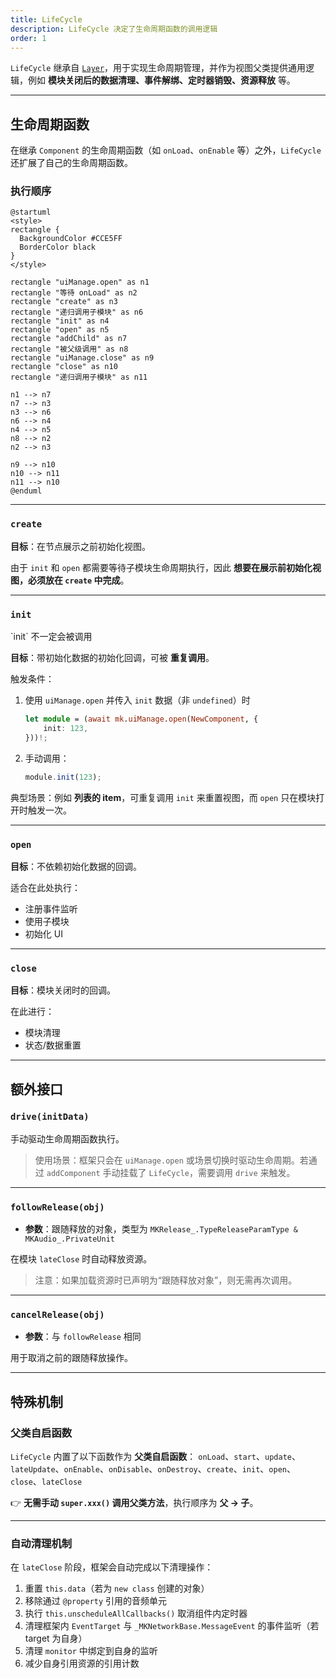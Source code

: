 ```yaml
---
title: LifeCycle
description: LifeCycle 决定了生命周期函数的调用逻辑
order: 1
---
```


`LifeCycle` 继承自 [`Layer`](./layer)，用于实现生命周期管理，并作为视图父类提供通用逻辑，例如 **模块关闭后的数据清理、事件解绑、定时器销毁、资源释放** 等。

---

## 生命周期函数

在继承 `Component` 的生命周期函数（如 `onLoad`、`onEnable` 等）之外，`LifeCycle` 还扩展了自己的生命周期函数。

### 执行顺序

```plantuml
@startuml
<style>
rectangle {
  BackgroundColor #CCE5FF
  BorderColor black
}
</style>

rectangle "uiManage.open" as n1
rectangle "等待 onLoad" as n2
rectangle "create" as n3
rectangle "递归调用子模块" as n6
rectangle "init" as n4
rectangle "open" as n5
rectangle "addChild" as n7
rectangle "被父级调用" as n8
rectangle "uiManage.close" as n9
rectangle "close" as n10
rectangle "递归调用子模块" as n11

n1 --> n7
n7 --> n3
n3 --> n6
n6 --> n4
n4 --> n5
n8 --> n2
n2 --> n3

n9 --> n10
n10 --> n11
n11 --> n10
@enduml
```

---

### `create`

**目标**：在节点展示之前初始化视图。

由于 `init` 和 `open` 都需要等待子模块生命周期执行，因此 **想要在展示前初始化视图，必须放在 `create` 中完成**。

---

### `init`

<Note type="warning" title="注意">
    `init` 不一定会被调用
</Note>

**目标**：带初始化数据的初始化回调，可被 **重复调用**。

触发条件：

1. 使用 `uiManage.open` 并传入 `init` 数据（非 `undefined`）时

    ```ts
    let module = (await mk.uiManage.open(NewComponent, {
        init: 123,
    }))!;
    ```

2. 手动调用：

    ```ts
    module.init(123);
    ```

典型场景：例如 **列表的 item**，可重复调用 `init` 来重置视图，而 `open` 只在模块打开时触发一次。

---

### `open`

**目标**：不依赖初始化数据的回调。

适合在此处执行：

-   注册事件监听
-   使用子模块
-   初始化 UI

---

### `close`

**目标**：模块关闭时的回调。

在此进行：

-   模块清理
-   状态/数据重置

---

## 额外接口

### `drive(initData)`

手动驱动生命周期函数执行。

> 使用场景：框架只会在 `uiManage.open` 或场景切换时驱动生命周期。若通过 `addComponent` 手动挂载了 `LifeCycle`，需要调用 `drive` 来触发。

---

### `followRelease(obj)`

-   **参数**：跟随释放的对象，类型为 `MKRelease_.TypeReleaseParamType & MKAudio_.PrivateUnit`

在模块 `lateClose` 时自动释放资源。

> 注意：如果加载资源时已声明为“跟随释放对象”，则无需再次调用。

---

### `cancelRelease(obj)`

-   **参数**：与 `followRelease` 相同

用于取消之前的跟随释放操作。

---

## 特殊机制

### 父类自启函数

`LifeCycle` 内置了以下函数作为 **父类自启函数**：
`onLoad`、`start`、`update`、`lateUpdate`、`onEnable`、`onDisable`、`onDestroy`、`create`、`init`、`open`、`close`、`lateClose`

👉 **无需手动 `super.xxx()` 调用父类方法**，执行顺序为 **父 → 子**。

---

### 自动清理机制

在 `lateClose` 阶段，框架会自动完成以下清理操作：

1. 重置 `this.data`（若为 `new class` 创建的对象）
2. 移除通过 `@property` 引用的音频单元
3. 执行 `this.unscheduleAllCallbacks()` 取消组件内定时器
4. 清理框架内 `EventTarget` 与 `_MKNetworkBase.MessageEvent` 的事件监听（若 target 为自身）
5. 清理 `monitor` 中绑定到自身的监听
6. 减少自身引用资源的引用计数
